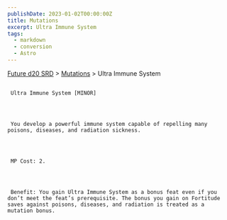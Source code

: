 ```yaml
---
publishDate: 2023-01-02T00:00:00Z
title: Mutations
excerpt: Ultra Immune System
tags:
  - markdown
  - conversion
  - Astro
---
```







[Future d20 SRD](/#futureD20)
     > [Mutations](future-d20-srd-mutations-index)
     > Ultra Immune System
    





## 
     Ultra Immune System [MINOR]
    



     You develop a powerful immune system capable of repelling many poisons, diseases, and radiation sickness.
    



     MP Cost: 2.
    



     Benefit: You gain Ultra Immune System as a bonus feat even if you don’t meet the feat’s prerequisite. The bonus you gain on Fortitude saves against poisons, diseases, and radiation is treated as a mutation bonus.
    




